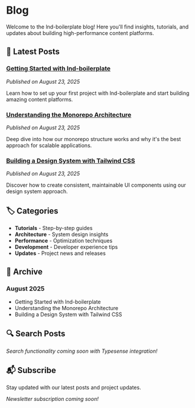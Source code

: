 
<Layout>

# Blog

Welcome to the lnd-boilerplate blog! Here you'll find insights, tutorials, and updates about building high-performance content platforms.

## 📝 Latest Posts

### [Getting Started with lnd-boilerplate](/blog/getting-started)
*Published on August 23, 2025*

Learn how to set up your first project with lnd-boilerplate and start building amazing content platforms.

### [Understanding the Monorepo Architecture](/blog/monorepo-architecture)
*Published on August 23, 2025*

Deep dive into how our monorepo structure works and why it's the best approach for scalable applications.

### [Building a Design System with Tailwind CSS](/blog/design-system)
*Published on August 23, 2025*

Discover how to create consistent, maintainable UI components using our design system approach.

## 🏷️ Categories

- **Tutorials** - Step-by-step guides
- **Architecture** - System design insights
- **Performance** - Optimization techniques
- **Development** - Developer experience tips
- **Updates** - Project news and releases

## 📅 Archive

### August 2025
- Getting Started with lnd-boilerplate
- Understanding the Monorepo Architecture
- Building a Design System with Tailwind CSS

## 🔍 Search Posts

*Search functionality coming soon with Typesense integration!*

## 📬 Subscribe

Stay updated with our latest posts and project updates.

*Newsletter subscription coming soon!*

</Layout>
